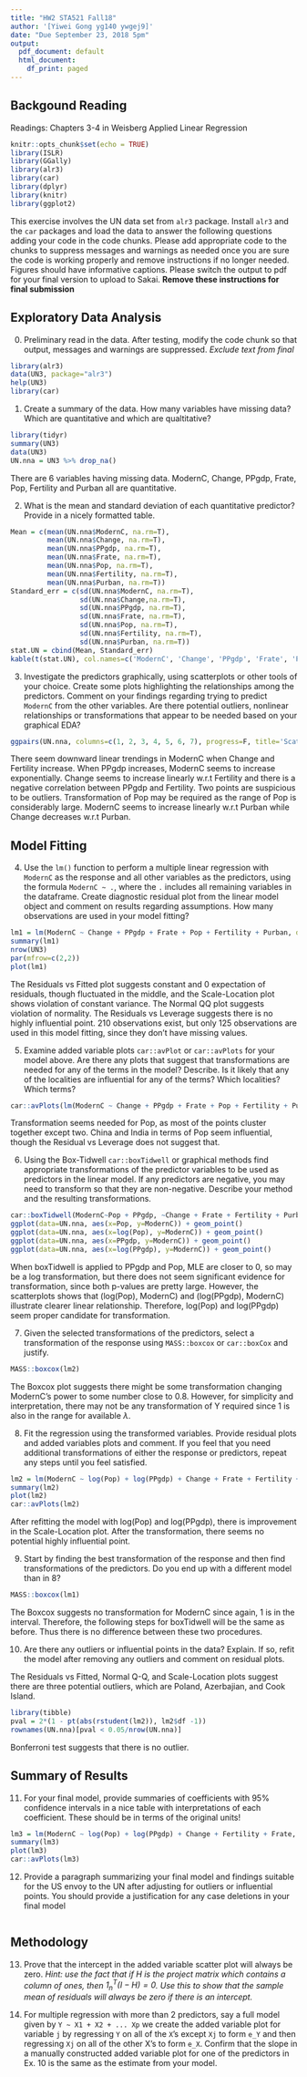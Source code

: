```yaml
---
title: "HW2 STA521 Fall18"
author: '[Yiwei Gong yg140 ywgej9]'
date: "Due September 23, 2018 5pm"
output:
  pdf_document: default
  html_document:
    df_print: paged
---
```


## Backgound Reading

Readings: Chapters 3-4 in Weisberg Applied Linear Regression


```r
knitr::opts_chunk$set(echo = TRUE)
library(ISLR)
library(GGally)
library(alr3)
library(car)
library(dplyr)
library(knitr)
library(ggplot2)
```

This exercise involves the UN data set from `alr3` package. Install `alr3` and the `car` packages and load the data to answer the following questions adding your code in the code chunks.  Please add appropriate code to the chunks to suppress messages and warnings as needed once you are sure the code is working properly and remove instructions if no longer needed. Figures should have informative captions. Please switch the output to pdf for your final version to upload to Sakai. **Remove these instructions for final submission**


## Exploratory Data Analysis

0.  Preliminary read in the data.  After testing, modify the code chunk so that output, messages and warnings are suppressed.  *Exclude text from final*

```r
library(alr3)
data(UN3, package="alr3")
help(UN3)
library(car)
```


1. Create a summary of the data.  How many variables have missing data?  Which are quantitative and which are qualtitative?

```r
library(tidyr)
summary(UN3)
data(UN3)
UN.nna = UN3 %>% drop_na()
```
There are 6 variables having missing data. ModernC, Change, PPgdp, Frate, Pop, Fertility and Purban all are quantitative.


2. What is the mean and standard deviation of each quantitative predictor?  Provide in a nicely formatted table.

```r
Mean = c(mean(UN.nna$ModernC, na.rm=T),
         mean(UN.nna$Change, na.rm=T),
         mean(UN.nna$PPgdp, na.rm=T),
         mean(UN.nna$Frate, na.rm=T),
         mean(UN.nna$Pop, na.rm=T),
         mean(UN.nna$Fertility, na.rm=T),
         mean(UN.nna$Purban, na.rm=T))
Standard_err = c(sd(UN.nna$ModernC, na.rm=T),
                 sd(UN.nna$Change,na.rm=T),
                 sd(UN.nna$PPgdp, na.rm=T),
                 sd(UN.nna$Frate, na.rm=T),
                 sd(UN.nna$Pop, na.rm=T),
                 sd(UN.nna$Fertility, na.rm=T),
                 sd(UN.nna$Purban, na.rm=T))
stat.UN = cbind(Mean, Standard_err)
kable(t(stat.UN), col.names=c('ModernC', 'Change', 'PPgdp', 'Frate', 'Pop', 'Fertility', 'Purban'), format='markdown')
```


3. Investigate the predictors graphically, using scatterplots or other tools of your choice. Create some plots
highlighting the relationships among the predictors. Comment
on your findings regarding trying to predict `ModernC` from the other variables.  Are there potential outliers, nonlinear relationships or transformations that appear to be needed based on your graphical EDA?

```r
ggpairs(UN.nna, columns=c(1, 2, 3, 4, 5, 6, 7), progress=F, title='Scatter Plot among Variables')
```

There seem downward linear trendings in ModernC when Change and Fertility increase. When PPgdp increases, ModernC seems to increase exponentially. Change seems to increase linearly w.r.t Fertility and there is a negative correlation between PPgdp and Fertility. Two points are suspicious to be outliers. Transformation of Pop may be required as the range of Pop is considerably large. ModernC seems to increase linearly w.r.t Purban while Change decreases w.r.t Purban.


## Model Fitting

4.  Use the `lm()` function to perform a multiple linear regression with `ModernC` as the response and all other variables as the predictors, using the formula `ModernC ~ .`, where the `.` includes all remaining variables in the dataframe.  Create  diagnostic residual plot from the linear model object and comment on results regarding assumptions.  How many observations are used in your model fitting?

```r
lm1 = lm(ModernC ~ Change + PPgdp + Frate + Pop + Fertility + Purban, data=UN.nna)
summary(lm1)
nrow(UN3)
par(mfrow=c(2,2))
plot(lm1)
```
The Residuals vs Fitted plot suggests constant and 0 expectation of residuals, though fluctuated in the middle, and the Scale-Location plot shows violation of constant variance. The Normal QQ plot suggests violation of normality. The Residuals vs Leverage suggests there is no highly influential point. 210 observations exist, but only 125 observations are used in this model fitting, since they don't have missing values.


5. Examine added variable plots `car::avPlot` or `car::avPlots`  for your model above. Are there any plots that suggest that transformations are needed for any of the terms in the model? Describe. Is it likely that any of the localities are influential for any of the terms?  Which localities?  Which terms?  

```r
car::avPlots(lm(ModernC ~ Change + PPgdp + Frate + Pop + Fertility + Purban, data=UN.nna))
```

Transformation seems needed for Pop, as most of the points cluster together except two. China and India in terms of Pop seem influential, though the Residual vs Leverage does not suggest that.

6.  Using the Box-Tidwell  `car::boxTidwell` or graphical methods find appropriate transformations of the predictor variables to be used as predictors in the linear model.  If any predictors are negative, you may need to transform so that they are non-negative.  Describe your method and  the resulting transformations.

```r
car::boxTidwell(ModernC~Pop + PPgdp, ~Change + Frate + Fertility + Purban, data=UN.nna)
ggplot(data=UN.nna, aes(x=Pop, y=ModernC)) + geom_point()
ggplot(data=UN.nna, aes(x=log(Pop), y=ModernC)) + geom_point()
ggplot(data=UN.nna, aes(x=PPgdp, y=ModernC)) + geom_point()
ggplot(data=UN.nna, aes(x=log(PPgdp), y=ModernC)) + geom_point()
```
When boxTidwell is applied to PPgdp and Pop, MLE are closer to 0, so may be a log transformation, but there does not seem significant evidence for transformation, since both p-values are pretty large. However, the scatterplots shows that (log(Pop), ModernC) and (log(PPgdp), ModernC) illustrate clearer linear relationship. Therefore, log(Pop) and log(PPgdp) seem proper candidate for transformation.



7. Given the selected transformations of the predictors, select a transformation of the response using `MASS::boxcox` or `car::boxCox` and justify.


```r
MASS::boxcox(lm2)
```

The Boxcox plot suggests there might be some transformation changing ModernC's power to some number close to 0.8. However, for simplicity and interpretation, there may not be any transformation of Y required since 1 is also in the range for available $\lambda$.


8.  Fit the regression using the transformed variables.  Provide residual plots and added variables plots and comment.  If you feel that you need additional transformations of either the response or predictors, repeat any steps until you feel satisfied.
```r
lm2 = lm(ModernC ~ log(Pop) + log(PPgdp) + Change + Frate + Fertility + Purban, data=UN.nna)
summary(lm2)
plot(lm2)
car::avPlots(lm2)
```

After refitting the model with log(Pop) and log(PPgdp), there is improvement in the Scale-Location plot. After the transformation, there seems no potential highly influential point.

9. Start by finding the best transformation of the response and then find transformations of the predictors.  Do you end up with a different model than in 8?


```r
MASS::boxcox(lm1)
```

The Boxcox suggests no transformation for ModernC since again, 1 is in the interval. Therefore, the following steps for boxTidwell will be the same as before. Thus there is no difference between these two procedures.

10.  Are there any outliers or influential points in the data?  Explain.  If so, refit the model after removing any outliers and comment on residual plots.

The Residuals vs Fitted, Normal Q-Q, and Scale-Location plots suggest there are three potential outliers, which are Poland, Azerbajian, and Cook Island.

```r
library(tibble)
pval = 2*(1 - pt(abs(rstudent(lm2)), lm2$df -1))
rownames(UN.nna)[pval < 0.05/nrow(UN.nna)]
```

Bonferroni test suggests that there is no outlier.

## Summary of Results

11. For your final model, provide summaries of coefficients with 95% confidence intervals in a nice table with interpretations of each coefficient.  These should be in terms of the original units! 


```r
lm3 = lm(ModernC ~ log(Pop) + log(PPgdp) + Change + Fertility + Frate, data=UN.nna)
summary(lm3)
plot(lm3)
car::avPlots(lm3)
```


12. Provide a paragraph summarizing your final model  and findings suitable for the US envoy to the UN after adjusting for outliers or influential points.   You should provide a justification for any case deletions in your final model


```r

```


## Methodology

    
13. Prove that the intercept in the added variable scatter plot will always be zero.  _Hint:  use the fact that if $H$ is the project matrix which contains a column of ones, then $1_n^T (I - H) = 0$.  Use this to show that the sample mean of residuals will always be zero if there is an intercept._


14. For multiple regression with more than 2 predictors, say a full model given by `Y ~ X1 + X2 + ... Xp`   we create the added variable plot for variable `j` by regressing `Y` on all of the `X`'s except `Xj` to form `e_Y` and then regressing `Xj` on all of the other X's to form `e_X`.  Confirm that the slope in a manually constructed added variable plot for one of the predictors  in Ex. 10 is the same as the estimate from your model. 

